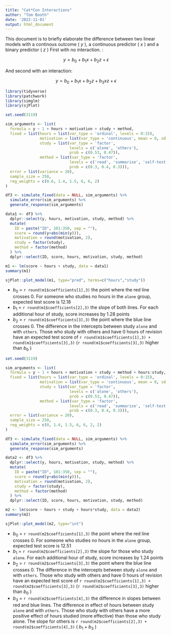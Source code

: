 ```yaml
---
title: "Cat*Con Interactions"
author: "Tom Booth"
date: '2022-11-01'
output: html_document
---
```


This document is to briefly elaborate the difference between two linear models with a continous outcome ( $y$ ), a continuous predictor ( $x$ ) and a binary predictor ( $z$ ) First with no interaction. :

$$y = b_0 + b_1x + b_2z + \epsilon$$

And second with an interaction: 

$$y = b_0 + b_1x + b_2z + b_3xz + \epsilon$$

```r
library(tidyverse)
library(patchwork)
library(simglm)
library(sjPlot)

set.seed(3119) 

sim_arguments <- list(
  formula = y ~ 1 + hours + motivation + study + method,
  fixed = list(hours = list(var_type = 'ordinal', levels = 0:15),
               motivation = list(var_type = 'continuous', mean = 0, sd = 1),
               study = list(var_type = 'factor', 
                            levels = c('alone', 'others'),
                            prob = c(0.53, 0.47)),
               method = list(var_type = 'factor', 
                            levels = c('read', 'summarise', 'self-test'),
                            prob = c(0.3, 0.4, 0.3))),
  error = list(variance = 20),
  sample_size = 250,
  reg_weights = c(0.6, 1.4, 1.5, 6, 6, 2)
)

df3 <- simulate_fixed(data = NULL, sim_arguments) %>%
  simulate_error(sim_arguments) %>%
  generate_response(sim_arguments)

data1 <- df3 %>%
  dplyr::select(y, hours, motivation, study, method) %>%
  mutate(
    ID = paste("ID", 101:350, sep = ""),
    score = round(y+abs(min(y))),
    motivation = round(motivation, 2),
    study = factor(study),
    method = factor(method)
  ) %>%
  dplyr::select(ID, score, hours, motivation, study, method)
```


```r
m1 <- lm(score ~ hours + study, data = data1)
summary(m1)
```

```r
sjPlot::plot_model(m1, type="pred", terms=c("hours","study"))
```


- $b_0$ = `r round(m1$coefficients[1],3)` the point where the red line crosses 0. For someone who studies no hours in the `alone` group, expected test score is 12.18
- $b_1$ = `r round(m1$coefficients[2],3)` the slope of both lines. For each additional hour of study, score increases by 1.28 points
- $b_2$ = `r round(m1$coefficients[3],3)` the point where the blue line crosses 0. The difference in the intercepts between study `alone` and with `others`. Those who study with others and have 0 hours of revision have an expected test score of `r round(m1$coefficients[1],3) + round(m1$coefficients[3],3)` (`r round(m1$coefficients[3],3)` higher than $b_0$ )


```r
set.seed(3119) 

sim_arguments <- list(
  formula = y ~ 1 + hours + motivation + study + method + hours:study,
  fixed = list(hours = list(var_type = 'ordinal', levels = 0:15),
               motivation = list(var_type = 'continuous', mean = 0, sd = 1),
               study = list(var_type = 'factor', 
                            levels = c('alone', 'others'),
                            prob = c(0.53, 0.47)),
               method = list(var_type = 'factor', 
                            levels = c('read', 'summarise', 'self-test'),
                            prob = c(0.3, 0.4, 0.3))),
  error = list(variance = 20),
  sample_size = 250,
  reg_weights = c(0, 1.4, 1.5, 6, 6, 2, 2)
)

df3 <- simulate_fixed(data = NULL, sim_arguments) %>%
  simulate_error(sim_arguments) %>%
  generate_response(sim_arguments)

data2 <- df3 %>%
  dplyr::select(y, hours, motivation, study, method) %>%
  mutate(
    ID = paste("ID", 101:350, sep = ""),
    score = round(y+abs(min(y))),
    motivation = round(motivation, 2),
    study = factor(study),
    method = factor(method)
  ) %>%
  dplyr::select(ID, score, hours, motivation, study, method)
```

```r
m2 <- lm(score ~ hours + study + hours*study, data = data2)
summary(m2)
```

```r
sjPlot::plot_model(m2, type="int")
```


- $b_0$ = `r round(m2$coefficients[1],3)` the point where the red line crosses 0. For someone who studies no hours in the `alone` group, expected test score is 12.51
- $b_1$ = `r round(m2$coefficients[2],3)` the slope for those who study `alone`. For each additional hour of study, score increases by 1.24 points
- $b_2$ = `r round(m2$coefficients[3],3)` the point where the blue line crosses 0. The difference in the intercepts between study `alone` and with `others`. Those who study with others and have 0 hours of revision have an expected test score of `r round(m2$coefficients[1],3) + round(m2$coefficients[3],3)` (`r round(m2$coefficients[3],3)` higher than $b_0$ )
- $b_3$ = `r round(m2$coefficients[4],3)` the difference in slopes between red and blue lines. The difference in effect of hours between study `alone` and with `others`. Those who study with others have a more positive effect of hours studied (more effective) than those who study alone. The slope for others is `r round(m2$coefficients[2],3) + round(m2$coefficients[4],3)` ( $b_1 + b_3$ )
